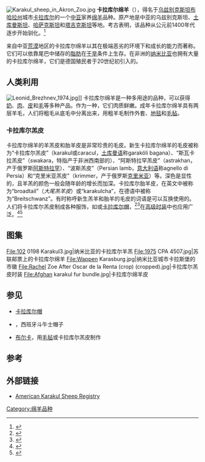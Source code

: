 [[File:Karakul_sheep_in_Akron_Zoo.jpg|thumb]]
'''卡拉库尔绵羊'''（{{lang-uz|Qorakoʻl qoʻy zoti}}），得名于[[乌兹别克斯坦|乌兹别克斯坦]][[布哈拉州|布哈拉州]]城市[[卡拉庫爾_(烏茲別克)|卡拉库尔]]的一个[[中亚|中亚]]家养[[绵羊|绵羊]]品种。原产地是中亚的乌兹别克斯坦、[[土库曼斯坦|土库曼斯坦]]、[[哈萨克斯坦|哈萨克斯坦]]和[[塔吉克斯坦|塔吉克斯坦]]等地。考古表明，该品种从公元前1400年代逐步开始驯化。<ref name="OKState">{{cite web|url=http://www.ansi.okstate.edu/breeds/sheep/karakul/|work=Breeds of Livestock|title=Karakul|publisher=Oklahoma State University, Dept. of Animal Science|accessdate=2009-04-17|archive-date=2018-05-29|archive-url=https://web.archive.org/web/20180529230557/http://www.ansi.okstate.edu/breeds/sheep/karakul|dead-url=no}}</ref>

来自中亚[[荒漠|荒漠]]地区的卡拉库尔绵羊以其在极端恶劣的环境下{{le|牧草|Forage|觅食}}和成长的能力而著称。它们可以依靠尾巴中储存的[[脂肪|脂肪]]在[[干旱|干旱]]条件上生存。在非洲的[[纳米比亚|纳米比亚]]也拥有大量的卡拉库尔绵羊，它们是德国殖民者于20世纪初引入的。

== 人类利用 ==
[[File:Leonid_Brezhnev_1974.jpg|thumb]]]]
卡拉库尔绵羊是一种多用途的品种，可以获得[[擠奶|奶]]、[[羊肉|肉]]、[[毛皮|皮]]和[[羊毛|毛]]等多种产品。作为一种{{le|大尾羊|fat-tailed breed}}，它们肉质鲜嫩。成年卡拉库尔绵羊具有两层羊毛，人们将粗毛从底毛中分离出来，用粗羊毛制作外套、[[地毯|地毯]]和[[氈|毛毡]]。

=== 卡拉库尔羔皮 ===
卡拉库尔绵羊的羊羔皮和胎羊皮是非常珍贵的毛皮。新生卡拉库尔绵羊的毛皮被称为“卡拉库尔羔皮”（karakul或caracul，[[土库曼语|土库曼语]]称garaköli bagana）、“斯瓦卡拉羔皮”（swakara，特指产于非洲西南部的）、“阿斯特拉罕羔皮”（astrakhan，产于俄罗斯[[阿斯特拉罕|阿斯特拉罕]]）、“波斯羔皮”（Persian lamb，[[意大利语|意大利语]]称agnello di Persia）和“克里米亚羔皮”（krimmer，产于俄罗斯[[克里米亚|克里米亚]]）等。深色是显性的，且羊羔的颜色一般会随年龄的增长而加深。卡拉库尔胎羊皮，在英文中被称为“broadtail”（''大尾羔羊皮''）或“karakulcha”，在德语中被称为“Breitschwanz”。有时称呼新生羔羊和胎羊的毛皮的词语是可以互换使用的。人们将卡拉库尔羔皮制成各种服饰，如{{le|阿斯特拉罕帽|Astrakhan (hat)}}或[[卡拉庫爾帽|卡拉库尔帽]]，<ref name="HSUS">{{cite web|url=http://www.infurmation.com/pdf/hsuskar01a.pdf|publisher=The Humane Society of the United States|origyear=July 2000|date=March 2001|title=HSUS Investigation: Karakul Sheep and Lamb Slaughter for the Fur Trade|accessdate=2009-04-17|deadurl=yes|archiveurl=https://web.archive.org/web/20090725125817/http://www.infurmation.com/pdf/hsuskar01a.pdf|archivedate=2009-07-25}}</ref><ref name="foxnews">{{cite web|url=http://www.foxnews.com/story/0,2933,51034,00.html|title=Hamid Karzai's Famous Hat Made From Aborted Lamb Fetuses|publisher=Fox News|authorlink=Associated Press|last=Associated Press|date=April 24, 2002|accessdate=2009-04-17|archive-url=https://web.archive.org/web/20080501230853/http://www.foxnews.com/story/0,2933,51034,00.html|archive-date=2008-05-01|dead-url=yes}}</ref>在[[高級服裝定製|高级时装]]中也应用广泛。<ref name="FurFree">{{cite web|url=http://www.hsus.org/furfree/news/astrakhan_hot_new_fashion.html|title=Astrakhan: Hot "New" Fashion is the Same Old Cruelty|accessdate=2009-04-17|publisher=The Humane Society of the United States|date=August 12, 2005|deadurl=yes|archiveurl=https://web.archive.org/web/20090612210501/http://www.hsus.org/furfree/news/astrakhan_hot_new_fashion.html|archivedate=2009-06-12}}</ref><ref name="Fashion">{{cite web|url=http://www.taipeitimes.com/News/bizfocus/archives/2007/05/27/2003362700/print|title=Karakuls burst upon the fashion world|last=Associated Press|authorlink=Associated Press|publisher=Taipei Times|date=May 27, 2007|accessdate=2009-04-17|archive-date=2018-11-06|archive-url=https://web.archive.org/web/20181106182750/http://www.taipeitimes.com/News/bizfocus/archives/2007/05/27/2003362700/print|dead-url=no}}</ref>

== 图集 ==
{{Commons category|Karakul (sheep)}}
<gallery>
File:102 0198 Karakul3.jpg|纳米比亚的卡拉库尔羊羔
File:1975 CPA 4507.jpg|苏联邮票上的卡拉库尔绵羊
File:Wappen Karasburg.jpg|纳米比亚城市卡拉斯堡的市徽
File:Rachel Zoe After Oscar de la Renta (crop) (cropped).jpg|卡拉库尔羔皮时装
File:Afghan karakul fur bundle.jpg|卡拉库尔绵羊皮
</gallery>

== 参见 ==
* [[卡拉庫爾帽|卡拉库尔帽]]
* {{le|蒙特拉帽|Montera}}，西班牙斗牛士帽子
* [[布尔卡|布尔卡]]，用[[毡|毛毡]]或卡拉库尔羔皮制作

== 参考 ==
{{Reflist}}

== 外部链接 ==
* [http://www.karakulsheep.com/ American Karakul Sheep Registry] {{Wayback|url=http://www.karakulsheep.com/ |date=20210126090719 }}

[[Category:绵羊品种|Category:绵羊品种]]